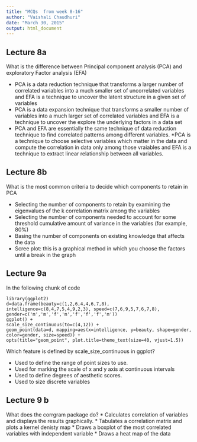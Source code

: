 ```yaml
---
title: "MCQs  from week 8-16"
author: "Vaishali Chaudhuri"
date: "March 30, 2015"
output: html_document
---
```


## Lecture 8a 


What is the difference between Principal component analysis (PCA) and exploratory Factor analysis (EFA)


* PCA is a data reduction technique that transforms a larger
number of correlated variables into a much smaller set of uncorrelated variables  and EFA is a technique to uncover the latent structure in a given set of variables
* PCA is a data expansion technique that transforms a smaller
number of  variables into a much larger set of correlated variables  and EFA is a technique to uncover the explore the underlying factors in a data set
* PCA and EFA are essentially the same technique of data reduction technique to find correlated patterns among different variables.
*PCA is a  technique to choose selective variables which matter in the data and compute the correlation in data only among those vraiables and EFA is a technique to extract linear relationship between all variables.

## Lecture 8b

What is the most common criteria to decide which components to retain in PCA

* Selecting the number of components to retain by examining the eigenvalues of the k  correlation matrix among the variables 
* Selecting the number of components needed to account for some threshold cumulative amount of variance in the variables (for example, 80%) 
* Basing the number of components on existing knowledge that affects the data
* Scree plot: this is a graphical method in which you choose the factors until a break in the graph

## Lecture 9a

In the following chunk of code

```
library(ggplot2)
d=data.frame(beauty=c(1,2,6,4,4,6,7,8), intelligence=c(8,4,7,5,4,9,2,3), speed=c(7,6,9,5,7,6,7,8), gender=c('m','m','f','m','f','f','f','m'))
ggplot() + 
scale_size_continuous(to=c(4,12)) +
geom_point(data=d, mapping=aes(x=intelligence, y=beauty, shape=gender, color=gender, size=speed)) +
opts(title="geom_point", plot.title=theme_text(size=40, vjust=1.5))

```
Which feature is defined by scale_size_continuous in ggplot?

* Used to define the range of point sizes to use.
* Used for marking the scale of x and y axis at continuous intervals
* Used to define degrees of aesthetic scores.
* Used to size discrete variables

## Lecture 9 b

What does the corrgram package do?
* Calculates correlation of variables and displays the results graphically.
* Tabulates  a correlation matrix and plots a kernel denisty map
* Draws a boxplot of the  most correlated variables with independent variable
* Draws a heat map of the data
